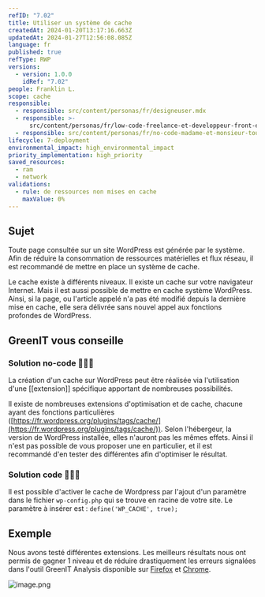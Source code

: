 ```yaml
---
refID: "7.02"
title: Utiliser un système de cache
createdAt: 2024-01-20T13:17:16.663Z
updatedAt: 2024-01-27T12:56:08.085Z
language: fr
published: true
refType: RWP
versions:
  - version: 1.0.0
    idRef: "7.02"
people: Franklin L.
scope: cache
responsible:
  - responsible: src/content/personas/fr/designeuser.mdx
  - responsible: >-
      src/content/personas/fr/low-code-freelance-et-developpeur-front-end-d-agences.mdx
  - responsible: src/content/personas/fr/no-code-madame-et-monsieur-tout-le-monde.mdx
lifecycle: 7-deployment
environmental_impact: high_environmental_impact
priority_implementation: high_priority
saved_resources:
  - ram
  - network
validations:
  - rule: de ressources non mises en cache
    maxValue: 0%
---
```


## Sujet

Toute page consultée sur un site WordPress est générée par le système. Afin de réduire la consommation de ressources matérielles et flux réseau, il est recommandé de mettre en place un système de cache.

Le cache existe à différents niveaux. Il existe un cache sur votre navigateur Internet. Mais il est aussi possible de mettre en cache système WordPress. Ainsi, si la page, ou l'article appelé n'a pas été modifié depuis la dernière mise en cache, elle sera délivrée sans nouvel appel aux fonctions profondes de WordPress.

## GreenIT vous conseille

### Solution no-code 🌱🌱🌱

La création d'un cache sur WordPress peut être réalisée via l'utilisation d'une \[\[extension]] spécifique apportant de nombreuses possibilités.

Il existe de nombreuses extensions d'optimisation et de cache, chacune ayant des fonctions particulières ([https://fr.wordpress.org/plugins/tags/cache/](https://fr.wordpress.org/plugins/tags/cache/)). Selon l'hébergeur, la version de WordPress installée, elles n'auront pas les mêmes effets. Ainsi il n'est pas possible de vous proposer une en particulier, et il est recommandé d'en tester des différentes afin d'optimiser le résultat.

### Solution code 🌱🌱🌱

Il est possible d'activer le cache de Wordpress par l'ajout d'un paramètre dans le fichier `wp-config.php` qui se trouve en racine de votre site.
Le paramètre à insérer est :
`define('WP_CACHE', true);`

## Exemple

Nous avons testé différentes extensions.
Les meilleurs résultats nous ont permis de gagner 1 niveau et de réduire drastiquement les erreurs signalées dans l'outil GreenIT Analysis disponible sur [Firefox](https://addons.mozilla.org/fr/firefox/addon/greenit-analysis/) et [Chrome](https://chrome.google.com/webstore/detail/greenit-analysis/mofbfhffeklkbebfclfaiifefjflcpad?hl=fr).

![image.png](/src/assets/fiches/7.02/64d7dafb-6ad4-4706-9b6a-5e6507959189_image.png)
